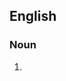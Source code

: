 {{also|Baseballs}}

==English==

===Noun===
{{head|en|noun plural form}}

# {{plural of|baseball|lang=en}}